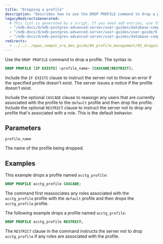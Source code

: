 ```yaml
---
title: "Dropping a profile"
description: "Describes how to use the DROP PROFILE command to drop a profile"
legacyRedirectsGenerated:
  # This list is generated by a script. If you need add entries, use the `legacyRedirects` key.
  - "/edb-docs/d/edb-postgres-advanced-server/user-guides/database-compatibility-for-oracle-developers-guide/9.6/Database_Compatibility_for_Oracle_Developers_Guide_v9.6.1.032.html"
  - "/edb-docs/d/edb-postgres-advanced-server/user-guides/user-guide/9.5/EDB_Postgres_Enterprise_Guide.1.029.html"
  - "/edb-docs/d/edb-postgres-advanced-server/user-guides/database-compatibility-for-oracle-developers-guide/9.5/Database_Compatibility_for_Oracle_Developers_Guide.1.032.html"
redirects:
  - ../../../epas_compat_ora_dev_guide/04_profile_management/03_dropping_a_profile #generated for docs/epas/reorg-role-use-case-mode
---
```


<div id="dropping_a_profile" class="registered_link"></div>

Use the `DROP PROFILE` command to drop a profile. The syntax is:

```sql
DROP PROFILE [IF EXISTS] <profile_name> [CASCADE|RESTRICT];
```

Include the `IF EXISTS` clause to instruct the server not to throw an error if the specified profile doesn't exist. The server issues a notice if the profile doesn't exist.

Include the optional `CASCADE` clause to reassign any users that are currently associated with the profile to the `default` profile and then drop the profile. Include the optional `RESTRICT` clause to instruct the server not to drop any profile that's associated with a role. This is the default behavior.

## Parameters

`profile_name`

The name of the profile being dropped.

## Examples

This example drops a profile named `acctg_profile`:

```sql
DROP PROFILE acctg_profile CASCADE;
```

The command first reassociates any roles associated with the `acctg_profile` profile with the `default` profile and then drops the `acctg_profile` profile.

The following example drops a profile named `acctg_profile`:

```sql
DROP PROFILE acctg_profile RESTRICT;
```

The `RESTRICT` clause in the command instructs the server not to drop `acctg_profile` if any roles are associated with the profile.
